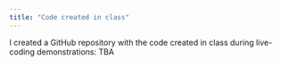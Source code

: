 ```yaml
---
title: "Code created in class"
---
```


I created a GitHub repository with the code created in class during live-coding demonstrations: TBA
